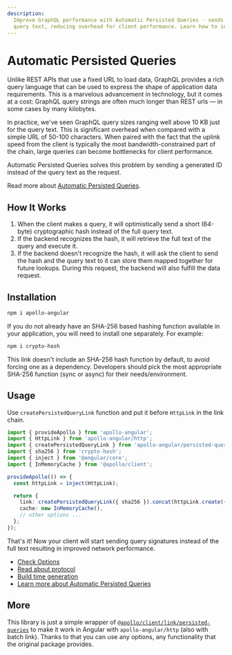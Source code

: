 ```yaml
---
description:
  Improve GraphQL performance with Automatic Persisted Queries - sends a generated ID instead of
  query text, reducing overhead for client performance. Learn how to install and use in Angular.
---
```


# Automatic Persisted Queries

Unlike REST APIs that use a fixed URL to load data, GraphQL provides a rich query language that can
be used to express the shape of application data requirements. This is a marvelous advancement in
technology, but it comes at a cost: GraphQL query strings are often much longer than REST urls — in
some cases by many kilobytes.

In practice, we've seen GraphQL query sizes ranging well above 10 KB just for the query text. This
is significant overhead when compared with a simple URL of 50-100 characters. When paired with the
fact that the uplink speed from the client is typically the most bandwidth-constrained part of the
chain, large queries can become bottlenecks for client performance.

Automatic Persisted Queries solves this problem by sending a generated ID instead of the query text
as the request.

Read more about
[Automatic Persisted Queries](https://blog.apollographql.com/improve-graphql-performance-with-automatic-persisted-queries-c31d27b8e6ea).

## How It Works

1. When the client makes a query, it will optimistically send a short (64-byte) cryptographic hash
   instead of the full query text.
2. If the backend recognizes the hash, it will retrieve the full text of the query and execute it.
3. If the backend doesn't recognize the hash, it will ask the client to send the hash and the query
   text to it can store them mapped together for future lookups. During this request, the backend
   will also fulfill the data request.

## Installation

```sh npm2yarn
npm i apollo-angular
```

If you do not already have an SHA-256 based hashing function available in your application, you will
need to install one separately. For example:

```sh npm2yarn
npm i crypto-hash
```

This link doesn't include an SHA-256 hash function by default, to avoid forcing one as a dependency.
Developers should pick the most appropriate SHA-256 function (sync or async) for their
needs/environment.

## Usage

Use `createPersistedQueryLink` function and put it before `HttpLink` in the link chain.

```ts filename="app.config.ts"
import { provideApollo } from 'apollo-angular';
import { HttpLink } from 'apollo-angular/http';
import { createPersistedQueryLink } from 'apollo-angular/persisted-queries';
import { sha256 } from 'crypto-hash';
import { inject } from '@angular/core';
import { InMemoryCache } from '@apollo/client';

provideApollo(() => {
  const httpLink = inject(HttpLink);

  return {
    link: createPersistedQueryLink({ sha256 }).concat(httpLink.create({ uri: '/graphql' })),
    cache: new InMemoryCache(),
    // other options ...
  };
});
```

That's it! Now your client will start sending query signatures instead of the full text resulting in
improved network performance.

- [Check Options](https://apollographql.com/docs/react/api/link/persisted-queries/#options)
- [Read about protocol](https://apollographql.com/docs/react/api/link/persisted-queries/#protocol)
- [Build time generation](https://apollographql.com/docs/react/api/link/persisted-queries/#build-time-generation)
- [Learn more about Automatic Persisted Queries](https://apollographql.com/docs/react/api/link/persisted-queries/#gatsby-focus-wrapper)

## More

This library is just a simple wrapper of
[`@apollo/client/link/persisted-queries`](https://github.com/apollographql/apollo-client/tree/main/src/link/persisted-queries)
to make it work in Angular with `apollo-angular/http` (also with batch link). Thanks to that you can
use any options, any functionality that the original package provides.
